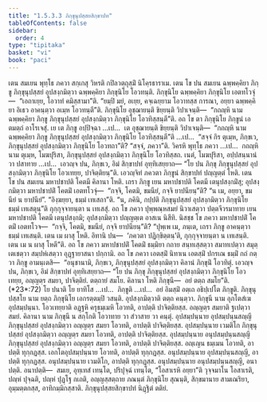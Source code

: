 ```yaml
---
title: "1.5.3.3 ภิกฺขุนุปสฺสยสิกฺขาปท"
tableOfContents: false
sidebar:
  order: 4
type: "tipitaka"
basket: "vi"
book: "paci"
---
```



<DynamicBreadcrumb />

<Division number="158" book="paci">

<Paragraph number="531" book="paci">
เตน สมเยน พุทฺโธ ภควา สกฺเกสุ วิหรติ กปิลวตฺถุสฺมิํ นิโคฺรธาราเม. เตน โข ปน สมเยน ฉพฺพคฺคิยา ภิกฺขู ภิกฺขุนุปสฺสยํ อุปสงฺกมิตฺวา ฉพฺพคฺคิยา ภิกฺขุนิโย โอวทนฺติ. ภิกฺขุนิโย ฉพฺพคฺคิยา ภิกฺขุนิโย เอตทโวจุํ—  “เอถาเยฺย, โอวาทํ คมิสฺสามา”ติ. “ยมฺปิ มยํ, อเยฺย, คจฺเฉยฺยาม โอวาทสฺส การณา, อยฺยา ฉพฺพคฺคิยา อิเธว อาคนฺตฺวา อเมฺห โอวทนฺตี”ติ. ภิกฺขุนิโย อุชฺฌายนฺติ ขิยฺยนฺติ วิปาเจนฺติ—  “กถญฺหิ นาม ฉพฺพคฺคิยา ภิกฺขู ภิกฺขุนุปสฺสยํ อุปสงฺกมิตฺวา ภิกฺขุนิโย โอวทิสฺสนฺตี”ติ. อถ โข ตา ภิกฺขุนิโย ภิกฺขูนํ เอตมตฺถํ อาโรเจสุํ.
</Paragraph>

<Paragraph number="532" book="paci">
เย เต ภิกฺขู อปฺปิจฺฉา …เป…  เต อุชฺฌายนฺติ ขิยฺยนฺติ วิปาเจนฺติ—  “กถญฺหิ นาม ฉพฺพคฺคิยา ภิกฺขู ภิกฺขุนุปสฺสยํ อุปสงฺกมิตฺวา ภิกฺขุนิโย โอวทิสฺสนฺตี”ติ …เป…  “สจฺจํ กิร ตุเมฺห, ภิกฺขเว, ภิกฺขุนุปสฺสยํ อุปสงฺกมิตฺวา ภิกฺขุนิโย โอวทถา”ติ? “สจฺจํ, ภควา”ติ. วิครหิ พุทฺโธ ภควา …เป…  กถญฺหิ นาม ตุเมฺห, โมฆปุริสา, ภิกฺขุนุปสฺสยํ อุปสงฺกมิตฺวา ภิกฺขุนิโย โอวทิสฺสถ. เนตํ, โมฆปุริสา, อปฺปสนฺนานํ วา ปสาทาย …เป…  เอวญฺจ ปน, ภิกฺขเว, อิมํ สิกฺขาปทํ อุทฺทิเสยฺยาถ—
</Paragraph>

<Paragraph number="533" book="paci">
<Emphasis>“โย ปน ภิกฺขุ ภิกฺขุนุปสฺสยํ อุปสงฺกมิตฺวา ภิกฺขุนิโย โอวเทยฺย, ปาจิตฺติยนฺ”</Emphasis>ติ.
</Paragraph>

<Paragraph number="534" book="paci">
เอวญฺจิทํ ภควตา ภิกฺขูนํ สิกฺขาปทํ ปญฺญตฺตํ โหติ.
</Paragraph>

</Division>
<Division number="159" book="paci">

<Paragraph number="535" book="paci">
เตน โข ปน สมเยน มหาปชาปติ โคตมี คิลานา โหติ. เถรา ภิกฺขู เยน มหาปชาปติ โคตมี เตนุปสงฺกมิํสุ; อุปสงฺกมิตฺวา มหาปชาปติํ โคตมิํ เอตทโวจุํ—  “กจฺจิ, โคตมิ, ขมนียํ, กจฺจิ ยาปนียนฺ”ติ? “น เม, อยฺยา, ขมนียํ น ยาปนียํ”. “อิงฺฆยฺยา, ธมฺมํ เทเสถา”ติ. “น, ภคินิ, กปฺปติ ภิกฺขุนุปสฺสยํ อุปสงฺกมิตฺวา ภิกฺขุนิโย ธมฺมํ เทเสตุนฺ”ติ กุกฺกุจฺจายนฺตา น เทเสสุํ. อถ โข ภควา ปุพฺพณฺหสมยํ นิวาเสตฺวา ปตฺตจีวรมาทาย เยน มหาปชาปติ โคตมี เตนุปสงฺกมิ; อุปสงฺกมิตฺวา ปญฺญตฺเต อาสเน นิสีทิ. นิสชฺช โข ภควา มหาปชาปติํ โคตมิํ เอตทโวจ—  “กจฺจิ, โคตมิ, ขมนียํ, กจฺจิ ยาปนียนฺ”ติ? “ปุพฺเพ เม, ภนฺเต, เถรา ภิกฺขู อาคนฺตฺวา ธมฺมํ เทเสนฺติ. เตน เม ผาสุ โหติ. อิทานิ ปน—  ‘ภควตา ปฏิกฺขิตฺตนฺ’ติ, กุกฺกุจฺจายนฺตา น เทเสนฺติ. เตน เม น ผาสุ โหตี”ติ. อถ โข ภควา มหาปชาปติํ โคตมิํ ธมฺมิยา กถาย สนฺทเสฺสตฺวา สมาทเปตฺวา สมุตฺเตเชตฺวา สมฺปหํเสตฺวา อุฏฺฐายาสนา ปกฺกามิ. อถ โข ภควา เอตสฺมิํ นิทาเน เอตสฺมิํ ปกรเณ ธมฺมิํ กถํ กตฺวา ภิกฺขู อามนฺเตสิ—  “อนุชานามิ, ภิกฺขเว, ภิกฺขุนุปสฺสยํ อุปสงฺกมิตฺวา คิลานํ ภิกฺขุนิํ โอวทิตุํ. เอวญฺจ ปน, ภิกฺขเว, อิมํ สิกฺขาปทํ อุทฺทิเสยฺยาถ—
</Paragraph>

</Division>
<Division number="160" book="paci">

<Paragraph number="536" book="paci">
<Emphasis>“โย ปน ภิกฺขุ ภิกฺขุนุปสฺสยํ อุปสงฺกมิตฺวา ภิกฺขุนิโย โอวเทยฺย, อญฺญตฺร สมยา, ปาจิตฺติยํ. ตตฺถายํ สมโย. คิลานา โหติ ภิกฺขุนี—  อยํ ตตฺถ สมโย”</Emphasis>ติ. (*23*:<Emphasis>72</Emphasis>)
</Paragraph>

</Division>
<Division number="161" book="paci">

<Paragraph number="537" book="paci">
<Emphasis>โย ปนา</Emphasis>ติ โย ยาทิโส …เป…  <Emphasis>ภิกฺขู</Emphasis>ติ …เป…  อยํ อิมสฺมิํ อตฺเถ อธิปฺเปโต ภิกฺขูติ.
</Paragraph>

<Paragraph number="538" book="paci">
<Emphasis>ภิกฺขุนุปสฺสโย</Emphasis> นาม ยตฺถ ภิกฺขุนิโย เอกรตฺตมฺปิ วสนฺติ.
</Paragraph>

<Paragraph number="539" book="paci">
<Emphasis>อุปสงฺกมิตฺวา</Emphasis>ติ ตตฺถ คนฺตฺวา.
</Paragraph>

<Paragraph number="540" book="paci">
<Emphasis>ภิกฺขุนี</Emphasis> นาม อุภโตสํเฆ อุปสมฺปนฺนา.
</Paragraph>

<Paragraph number="541" book="paci">
<Emphasis>โอวเทยฺยา</Emphasis>ติ อฏฺฐหิ ครุธมฺเมหิ โอวทติ, อาปตฺติ ปาจิตฺติยสฺส.
</Paragraph>

<Paragraph number="542" book="paci">
<Emphasis>อญฺญตฺร สมยา</Emphasis>ติ ฐเปตฺวา สมยํ.
</Paragraph>

<Paragraph number="543" book="paci">
<Emphasis>คิลานา</Emphasis> นาม ภิกฺขุนี น สกฺโกติ โอวาทาย วา สํวาสาย วา คนฺตุํ.
</Paragraph>

</Division>
<Division number="162" book="paci">

<Paragraph number="544" book="paci">
อุปสมฺปนฺนาย อุปสมฺปนฺนสญฺญี ภิกฺขุนุปสฺสยํ อุปสงฺกมิตฺวา อญฺญตฺร สมยา โอวทติ, อาปตฺติ ปาจิตฺติยสฺส. อุปสมฺปนฺนาย เวมติโก ภิกฺขุนุปสฺสยํ อุปสงฺกมิตฺวา อญฺญตฺร สมยา โอวทติ, อาปตฺติ ปาจิตฺติยสฺส. อุปสมฺปนฺนาย อนุปสมฺปนฺนสญฺญี ภิกฺขุนุปสฺสยํ อุปสงฺกมิตฺวา อญฺญตฺร สมยา โอวทติ, อาปตฺติ ปาจิตฺติยสฺส.
</Paragraph>

<Paragraph number="545" book="paci">
อญฺเญน ธมฺเมน โอวทติ, อาปตฺติ ทุกฺกฏสฺส. เอกโตอุปสมฺปนฺนาย โอวทติ, อาปตฺติ ทุกฺกฏสฺส. อนุปสมฺปนฺนาย อุปสมฺปนฺนสญฺญี, อาปตฺติ ทุกฺกฏสฺส. อนุปสมฺปนฺนาย เวมติโก, อาปตฺติ ทุกฺกฏสฺส. อนุปสมฺปนฺนาย อนุปสมฺปนฺนสญฺญี, อนาปตฺติ.
</Paragraph>

</Division>
<Division number="163" book="paci">

<Paragraph number="546" book="paci">
อนาปตฺติ—  สมเย, อุทฺเทสํ เทนฺโต, ปริปุจฺฉํ เทนฺโต, “โอสาเรหิ อยฺยา”ติ วุจฺจมาโน โอสาเรติ, ปญฺหํ ปุจฺฉติ, ปญฺหํ ปุฏฺโฐ กเถติ, อญฺญสฺสตฺถาย ภณนฺตํ ภิกฺขุนิโย สุณนฺติ, สิกฺขมานาย สามเณริยา, อุมฺมตฺตกสฺส, อาทิกมฺมิกสฺสาติ.

</Paragraph>
</Division>

<Paragraph number="547" type="center" book="paci">
ภิกฺขุนุปสฺสยสิกฺขาปทํ นิฏฺฐิตํ ตติยํ.
</Paragraph>